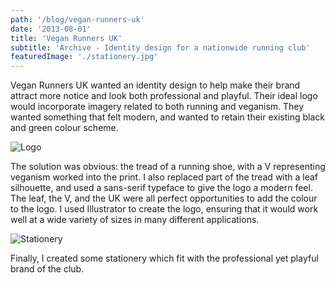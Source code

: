 ```yaml
---
path: '/blog/vegan-runners-uk'
date: '2013-08-01'
title: 'Vegan Runners UK'
subtitle: 'Archive - Identity design for a nationwide running club'
featuredImage: './stationery.jpg'
---
```


Vegan Runners UK wanted an identity design to help make their brand attract more notice and look both professional and playful. Their ideal logo would incorporate imagery related to both running and veganism. They wanted something that felt modern, and wanted to retain their existing black and green colour scheme.

<p class="logo">
    <img src="./logo.png" alt="Logo" />
</p>

The solution was obvious: the tread of a running shoe, with a V representing veganism worked into the print. I also replaced part of the tread with a leaf silhouette, and used a sans-serif typeface to give the logo a modern feel. The leaf, the V, and the UK were all perfect opportunities to add the colour to the logo. I used Illustrator to create the logo, ensuring that it would work well at a wide variety of sizes in many different applications.

![Stationery](./stationery.jpg)

Finally, I created some stationery which fit with the professional yet playful brand of the club.
